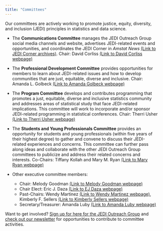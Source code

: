 ```yaml
---
title: "Committees"
---
```


Our committees are actively working to promote justice, equity, diversity, and inclusion (JEDI) principles in statistics and data science. 

* The **Communications Committee** manages the JEDI Outreach Group social media channels and website, advertises JEDI-related events and opportunities, and coordinates the JEDI Corner in *Amstat News* [(Link to JEDI Corner archives)](jedi-corner.qmd). Chair: David Corliss [(Link to David Corliss webpage)](https://www.peace-work.org/)

* The **Professional Development Committee** provides opportunities for members to learn about JEDI-related issues and how to develop communities that are just, equitable, diverse and inclusive. Chair: Amanda L. Golbeck [(Link to Amanda Golbeck webpage)](https://en.wikipedia.org/wiki/Amanda_L._Golbeck)

* The **Program Committee** develops and contributes programming that promotes a just, equitable, diverse and inclusive statistics community and addresses areas of statistical study that face JEDI-related implications. This committee will work to incorporate and/or sponsor JEDI-related programming in statistical conferences. Chair: Therri Usher [(Link to Therri Usher webpage)](https://www.linkedin.com/in/therriusher/) 

* The **Students and Young Professionals Committee** provides an opportunity for students and young professionals (within five years of their highest degree) to gather and convene to discuss their JEDI-related experiences and concerns. This committee can further pass along ideas and collaborate with the other JEDI Outreach Group committees to publicize and address their related concerns and interests. Co-Chairs: Tiffany Kollah and Mary M. Ryan [(Link to Mary Ryan webpage)](https://maryryan.netlify.app/)

* Other executive committee members:
  + Chair: Melody Goodman [(Link to Melody Goodman webpage)](https://publichealth.nyu.edu/faculty/melody-goodman)
  + Chair Elect: Eric J. Daza [(Link to EJ Daza webpage)](https://www.ericjdaza.com/)
  + Past-Chairs: Wendy Martinez [(Link to Wendy Martinez webpage)](https://www.linkedin.com/in/martinez-wendy-483b0112/), Kimberly F. Sellers [(Link to Kimberly Sellers webpage)](https://www.kimflaggsellers.com/)
  + Secretary/Treasurer: Amanda Luby [(Link to Amanda Luby webpage)](https://aluby.domains.swarthmore.edu/)

Want to get involved? [Sign up for here for the JEDI Outreach Group](get-involved.qmd) and [check out our newsletter](weekly-newsletter.qmd) for opportunities to contribute to committee activities. 

